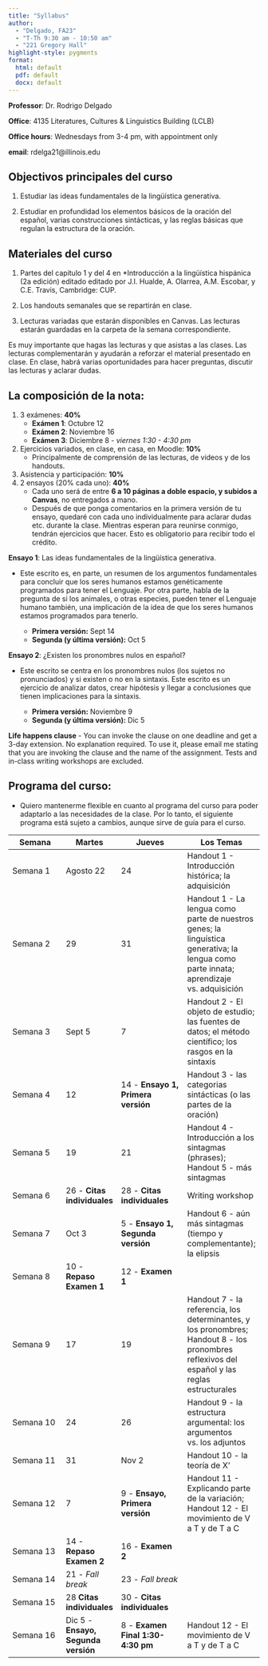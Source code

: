 ```yaml
---
title: "Syllabus"
author:
  - "Delgado, FA23"
  - "T-Th 9:30 am - 10:50 am"
  - "221 Gregory Hall"
highlight-style: pygments
format:
  html: default
  pdf: default
  docx: default
---
```


**Professor**: Dr. Rodrigo Delgado

**Office**: 4135 Literatures, Cultures & Linguistics Building (LCLB)

**Office hours**: Wednesdays from 3-4 pm, with appointment only

**email**: rdelga21\@illinois.edu

## Objectivos principales del curso

1.  Estudiar las ideas fundamentales de la lingüística generativa.

2.  Estudiar en profundidad los elementos básicos de la oración del español, varias construcciones sintácticas, y las reglas básicas que regulan la estructura de la oración.

## Materiales del curso

1.  Partes del capítulo 1 y del 4 en \*Introducción a la lingüística hispánica (2a edición) editado editado por J.I. Hualde, A. Olarrea, A.M. Escobar, y C.E. Travis, Cambridge: CUP.

2.  Los handouts semanales que se repartirán en clase.

3.  Lecturas variadas que estarán disponibles en Canvas. Las lecturas estarán guardadas en la carpeta de la semana correspondiente. 


Es muy importante que hagas las lecturas y que asistas a las clases. Las lecturas complementarán y ayudarán a reforzar el material presentado en clase. En clase, habrá varias oportunidades para hacer preguntas, discutir las lecturas y aclarar dudas.

## La composición de la nota:

1.  3 exámenes: **40%**
    -   **Exámen 1**: Octubre 12
    -   **Exámen 2**: Noviembre 16
    -   **Exámen 3**: Diciembre 8 - *viernes 1:30 - 4:30 pm*
2.  Ejercicios variados, en clase, en casa, en Moodle: **10%**
    -   Principalmente de comprensión de las lecturas, de videos y de los handouts. 
3. Asistencia y participación: **10%**
4.  2 ensayos (20% cada uno): **40%**
    -   Cada uno será de entre **6 a 10 páginas a doble espacio, y subidos a Canvas**, no entregados a mano.
    -   Después de que ponga comentarios en la primera versión de tu ensayo, quedaré con cada uno individualmente para aclarar dudas etc. durante la clase. Mientras esperan para reunirse conmigo, tendrán ejercicios que hacer. Esto es obligatorio para recibir todo el crédito.   
    
**Ensayo 1**: Las ideas fundamentales de la lingüística generativa.

-   Este escrito es, en parte, un resumen de los argumentos fundamentales para concluir que los seres humanos estamos genéticamente programados para tener el Lenguaje. Por otra parte, habla de la pregunta de si los animales, o otras especies, pueden tener el Lenguaje humano también, una implicación de la idea de que los seres humanos estamos programados para tenerlo.

    -   **Primera versión:** Sept 14
    -   **Segunda (y última versión):** Oct 5

**Ensayo 2**: ¿Existen los pronombres nulos en español?

-   Este escrito se centra en los pronombres nulos (los sujetos no pronunciados) y si existen o no en la sintaxis. Este escrito es un ejercicio de analizar datos, crear hipótesis y llegar a conclusiones que tienen implicaciones para la sintaxis.

    -   **Primera versión:** Noviembre 9 
    -   **Segunda (y última versión):** Dic 5
    
**Life happens clause** - You can invoke the clause on one deadline and get a 3-day extension. No explanation required. To use it, please email me stating that you are invoking the clause and the name of the assignment. Tests and in-class writing workshops are excluded. 

## Programa del curso:

-   Quiero mantenerme flexible en cuanto al programa del curso para poder adaptarlo a las necesidades de la clase. Por lo tanto, el siguiente programa está sujeto a cambios, aunque sirve de guía para el curso.

| **Semana** | **Martes**| **Jueves** | **Los Temas**                                                |
|------------|---------|--------------|-----------|
| Semana 1| Agosto 22 | 24| Handout 1 - Introducción histórica; la adquisición |
| Semana 2| 29| 31 | Handout 1 - La lengua como parte de nuestros genes; la linguística generativa; la lengua como parte innata; aprendizaje vs. adquisición                                                                                            |
| Semana 3| Sept 5 | 7 | Handout 2 - El objeto de estudio; las fuentes de datos; el método científico; los rasgos en la sintaxis                                      |
| Semana 4| 12 | 14 - **Ensayo 1, Primera versión** | Handout 3 - las categorias sintácticas (o las partes de la oración)                                                  |
| Semana 5| 19| 21 | Handout 4 - Introducción a los sintagmas (phrases); Handout 5 - más sintagmas                                                                         |
| Semana 6| 26 - **Citas individuales** | 28 - **Citas individuales**          | Writing workshop                                                                           |
| Semana 7| Oct 3| 5 - **Ensayo 1,  Segunda versión** | Handout 6 - aún más sintagmas (tiempo y complementante); la elipsis                                                              |
| Semana 8   | 10 - **Repaso Examen 1**  | 12 - **Examen 1**                  |                                                              |
| Semana 9   | 17                        | 19                                 | Handout 7 - la referencia, los determinantes, y los pronombres; Handout 8 - los pronombres reflexivos del español y las reglas estructurales                                        |
| Semana 10  | 24                        | 26                                 | Handout 9 - la estructura argumental: los argumentos vs. los adjuntos          |
| Semana 11  | 31                        | Nov 2                              | Handout 10 - la teoría de X'                   |
| Semana 12  | 7                         | 9 - **Ensayo,  Primera versión**   |         Handout 11 - Explicando parte de la variación; Handout 12 - El movimiento de V a T y de T a C                                                      |
| Semana 13  | 14 - **Repaso Examen 2**  | 16 - **Examen 2**                  |                                                              |
| Semana 14  | 21 - *Fall break*             | 23 - *Fall break*                      |                                                              |
| Semana 15  | 28 **Citas individuales** | 30 - **Citas individuales**          |                                                              |
| Semana 16  | Dic 5 - **Ensayo, Segunda versión**                    |   8 - **Examen Final 1:30-4:30 pm**                                 |   Handout 12 - El movimiento de V a T y de T a C                                                           |

